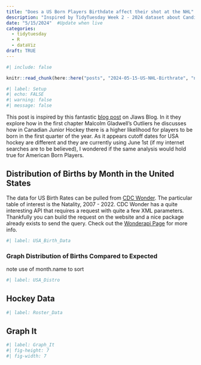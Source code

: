 ```yaml
---
title: "Does a US Born Players Birthdate affect their shot at the NHL"
description: "Inspired by TidyTuesday Week 2 - 2024 dataset about Candian Players, lets look at the same anaylyis for American Born Players"
date: "5/15/2024"  #Update when live
categories:
  - tidytuesday
  - R
  - dataViz
draft: TRUE
---
```


```r
#| include: false

knitr::read_chunk(here::here("posts", "2024-05-15-US-NHL-Birthrate", "nhl_usa_births.R"))

```

```r
#| label: Setup
#| echo: FALSE
#| warning: false
#| message: false
```
This post is inspired by this fantastic [blog post](https://jlaw.netlify.app/2023/12/04/are-birth-dates-still-destiny-for-canadian-nhl-players/) on Jlaws Blog.  In it they explore how in the first chapter Malcolm Gladwell’s Outliers he discusses how in Canadian Junior Hockey there is a higher likelihood for players to be born in the first quarter of the year. As it appears cutoff dates for USA hockey are different and they are currently using June 1st (if my internet searches are to be believed), I wondered if the same analysis would hold true for American Born Players.

## Distribution of Births by Month in the United States

The data for US Birth Rates can be pulled from [CDC Wonder](https://wonder.cdc.gov/). The particular table of interest is the Natality, 2007 - 2022.  CDC Wonder has a quite interesting API that requires a request with quite a few XML parameters.  Thankfully you can build the request on the website and a nice package already exists to send the query.  Check out the [Wonderapi Page](https://socdatar.github.io/wonderapi/index.html) for more info.  

```r
#| label: USA_Birth_Data
```

### Graph Distribution of Births Compared to Expected

note use of month.name to sort 

```r
#| label: USA_Distro
```

## Hockey Data

```r
#| label: Roster_Data
```


## Graph It 


```r
#| label: Graph_It
#| fig-height: 7
#| fig-width: 7
```